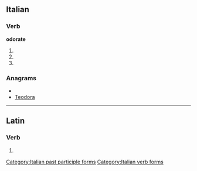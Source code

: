 ==Italian==

===Verb===
'''odorate'''

# {{form of|[[second-person|Second-person]] [[plural]] [[present tense]]|odorare|lang=Italian}}
# {{conjugation of|odorare||2|p|imp|lang=it}}
# {{form of|[[feminine|Feminine]] plural|odorato}}

===Anagrams===
* {{alphagram|adeoort}}
* [[Teodora#Italian|Teodora]]

[[Category:Italian past participle forms]]
[[Category:Italian verb forms]]

----

==Latin==

===Verb===
{{la-verb-form|odōrāte}}

# {{conjugation of|odoro|odōrō|2|p|pres|act|imp|lang=la}}
{{count page|[[Wiktionary:Page count]]}}